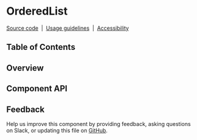 
# OrderedList

[Source code](https://github.com/carbon-design-system/carbon/tree/main/packages/react/src/components/OrderedList)
&nbsp;|&nbsp;
[Usage guidelines](https://www.carbondesignsystem.com/components/list/usage)
&nbsp;|&nbsp;
[Accessibility](https://www.carbondesignsystem.com/components/list/accessibility)

## Table of Contents

## Overview

<Preview>
  <Story id="components-orderedlist--playground" />
</Preview>

## Component API

<Props />

## Feedback

Help us improve this component by providing feedback, asking questions on Slack,
or updating this file on
[GitHub](https://github.com/carbon-design-system/carbon/edit/main/packages/react/src/components/OrderedList/OrderedList.mdx).
